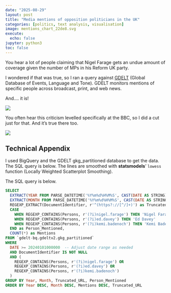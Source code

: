 ```yaml
---
date: "2025-08-29"
layout: post
title: "Media mentions of opposition politicians in the UK"
categories: [politics, text analysis, visualisation]
image: mentions_chart_22de8.svg
execute:
  echo: false
jupyter: python3
toc: false
---
```


You hear a lot of people claiming that Nigel Farage gets an undue amount of coverage given the number of MPs in his Reform UK party.

I wondered if that was true, so I ran a query against [GDELT](https://www.gdeltproject.org/) (Global Database of Events, Language and Tone). GDELT monitors mentions of specific people across broadcast, print, and web news.

And.... it is!

![](mentions_chart_22de8.svg)

You often hear this criticism levelled specifically at the BBC, so I did a cut just for that. And it's true there too.

![](mentions_chart_d7b1c.svg)

## Technical Appendix

I used BigQuery and the GDELT gkg_partitioned database to get the data. The SQL query is below. The lines are smoothed with **statsmodels**' `lowess` function (Locally Weighted Scatterplot Smoothing).

The SQL query is below.

```sql
SELECT 
  EXTRACT(YEAR FROM PARSE_DATETIME('%Y%m%d%H%M%S', CAST(DATE AS STRING))) as Year,
  EXTRACT(MONTH FROM PARSE_DATETIME('%Y%m%d%H%M%S', CAST(DATE AS STRING))) as Month,
  REGEXP_EXTRACT(DocumentIdentifier, r'^(https?://[^/]+)') as Truncated_URL,
  CASE 
    WHEN REGEXP_CONTAINS(Persons, r'(?i)nigel.farage') THEN 'Nigel Farage'
    WHEN REGEXP_CONTAINS(Persons, r'(?i)ed.davey') THEN 'Ed Davey'
    WHEN REGEXP_CONTAINS(Persons, r'(?i)kemi.badenoch') THEN 'Kemi Badenoch'
  END as Person_Mentioned,
  COUNT(*) as Mentions
FROM `gdelt-bq.gdeltv2.gkg_partitioned`
WHERE 
  DATE >= 20240101000000  -- Adjust date range as needed
  AND DocumentIdentifier IS NOT NULL
  AND (
    REGEXP_CONTAINS(Persons, r'(?i)nigel.farage') OR
    REGEXP_CONTAINS(Persons, r'(?i)ed.davey') OR
    REGEXP_CONTAINS(Persons, r'(?i)kemi.badenoch')
  )
GROUP BY Year, Month, Truncated_URL, Person_Mentioned
ORDER BY Year DESC, Month DESC, Mentions DESC, Truncated_URL
```
